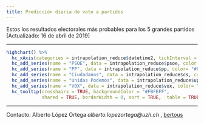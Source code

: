 ```yaml
---
title: Predicción diaria de voto a partidos
---
```


Estos los resultados electorales más probables para los 5 grandes partidos [Actualizado: 16 de abril de 2019]

_________________


```r

highchart() %>% 
  hc_xAxis(categories = intrapolation_reduce$datetime2, tickInterval = 1) %>% 
  hc_add_series(name = "PSOE", data = intrapolation_reduce$psoe, color = "#E9202C") %>% 
  hc_add_series(name = "PP", data = intrapolation_reduce$pp, color= "#0387D5") %>% 
  hc_add_series(name = "Ciudadanos", data = intrapolation_reduce$cs, color = "#FA5000") %>% 
  hc_add_series(name = "Unidas Podemos", data = intrapolation_reduce$up, color= "#672F6C") %>% 
  hc_add_series(name = "VOX", data = intrapolation_reduce$vox, color= "#32CD32") %>% 
  hc_tooltip(crosshairs = TRUE, backgroundColor = "#FBFEFF",
             shared = TRUE, borderWidth = 0, sort = TRUE,  table = TRUE)

```

_____

Contacto: Alberto López Ortega _alberto.lopezortega@uzh.ch_ , [bertous](https://twitter.com/bertous)


